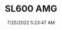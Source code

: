 ---
width: 4000
height: 2667
title: SL600 AMG
description: Mercedes-Benz SL600 in Dripping Springs, TX
date: 7/25/2022 5:23:47 AM
cameraMake: Sony
cameraModel: ILCE-7M3
lens: ZEISS Batis 1.8/85
settingsfStop: f/1.8
settingsISO: ISO 100
settingsShutter: 1/800
settingsFocalLength: 85 mm
---